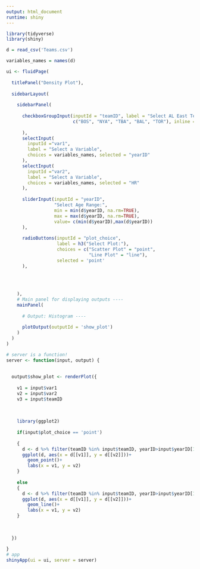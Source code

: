 ```yaml
---
output: html_document
runtime: shiny
---
```

```r
library(tidyverse)
library(shiny)

d = read_csv('Teams.csv')

variables_names = names(d)

ui <- fluidPage(
  
  titlePanel("Density Plot"),
  
  sidebarLayout(
    
    sidebarPanel(
      
      checkboxGroupInput(inputId = "teamID", label = "Select AL East Team",
                         c("BOS", "NYA", "TBA", "BAL", "TOR"), inline = TRUE
                         
      ),
      selectInput(
        inputId ="var1",
        label = "Select a Variable",
        choices = variables_names, selected = "yearID"
      ),
      selectInput(
        inputId ="var2",
        label = "Select a Variable",
        choices = variables_names, selected = "HR"
      ),
      
      sliderInput(inputId = "yearID",
                  "Select Age Range:",
                  min = min(d$yearID, na.rm=TRUE),
                  max = max(d$yearID, na.rm=TRUE),
                  value= c(min(d$yearID),max(d$yearID))
      ),
      
      radioButtons(inputId = "plot_choice", 
                   label = h3("Select Plot:"),
                   choices = c("Scatter Plot" = "point",
                               "Line Plot" = "line"),
                   selected = 'point'
      ), 
      
      
      
      
    ),
    # Main panel for displaying outputs ----
    mainPanel(
      
      # Output: Histogram ----
      
      plotOutput(outputId = 'show_plot')
    )
  )
)

# server is a function! 
server <- function(input, output) {
  
  
  output$show_plot <- renderPlot({
    
    v1 = input$var1
    v2 = input$var2
    v3 = input$teamID
    
    
    
    library(ggplot2)
    
    if(input$plot_choice == 'point')
      
    {
      d <- d %>% filter(teamID %in% input$teamID, yearID>input$yearID[1], yearID<input$yearID[2])
      ggplot(d, aes(x = d[[v1]], y = d[[v2]]))+
        geom_point()+
        labs(x = v1, y = v2)
    }
    
    else
    {
      d <- d %>% filter(teamID %in% input$teamID, yearID>input$yearID[1], yearID<input$yearID[2])
      ggplot(d, aes(x = d[[v1]], y = d[[v2]]))+
        geom_line()+
        labs(x = v1, y = v2)
    }
    
    
    
  })
  
}
# app
shinyApp(ui = ui, server = server)
```

